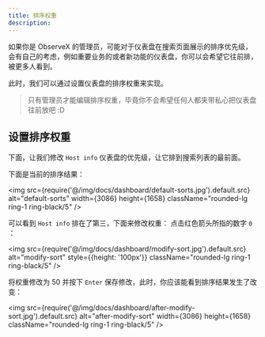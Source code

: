 ```yaml
---
title: 排序权重
description: 
---
```



如果你是 ObserveX 的管理员，可能对于仪表盘在搜索页面展示的排序优先级，会有自己的考虑，例如重要业务的或者新功能的仪表盘，你可以会希望它往前排，被更多人看到。

此时，我们可以通过设置仪表盘的排序权重来实现。

> 只有管理员才能编辑排序权重，毕竟你不会希望任何人都夹带私心把仪表盘往前放吧 :D

## 设置排序权重

下面，让我们修改 `Host info` 仪表盘的优先级，让它排到搜索列表的最前面。

下面是当前的排序结果：

<img src={require('@/img/docs/dashboard/default-sorts.jpg').default.src} alt="default-sorts" width={3086} height={1658} className="rounded-lg ring-1 ring-black/5" />


可以看到 `Host info` 排在了第三，下面来修改权重： 点击红色箭头所指的数字 `0` ：

<img src={require('@/img/docs/dashboard/modify-sort.jpg').default.src} alt="modify-sort" style={{height: '100px'}}  className="rounded-lg ring-1 ring-black/5" />


将权重修改为 50 并按下 `Enter` 保存修改，此时，你应该能看到排序结果发生了改变：

<img src={require('@/img/docs/dashboard/after-modify-sort.jpg').default.src} alt="after-modify-sort" width={3086} height={1658} className="rounded-lg ring-1 ring-black/5" />



